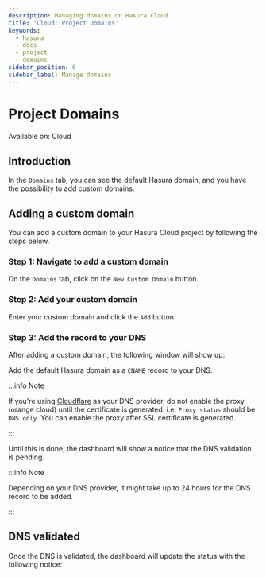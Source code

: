 ```yaml
---
description: Managing domains on Hasura Cloud
title: 'Cloud: Project Domains'
keywords:
  - hasura
  - docs
  - project
  - domains
sidebar_position: 6
sidebar_label: Manage domains
---
```



# Project Domains

<div className='badge badge--primary heading-badge'>Available on: Cloud</div>

## Introduction

In the `Domains` tab, you can see the default Hasura domain, and you have the possibility to add custom domains.

## Adding a custom domain

You can add a custom domain to your Hasura Cloud project by following the steps below.

### Step 1: Navigate to add a custom domain

On the `Domains` tab, click on the `New Custom Domain` button.

<Thumbnail src='/img/projects/add-custom-domain.png' alt='Add custom domain' width='727px' />

### Step 2: Add your custom domain

Enter your custom domain and click the `Add` button.

<Thumbnail src='/img/projects/choose-custom-domain.png' alt='Choose custom domain' width='727px' />

### Step 3: Add the record to your DNS

After adding a custom domain, the following window will show up:

<Thumbnail src='/img/projects/dns-settings.png' alt='DNS settings' width='727px' />

Add the default Hasura domain as a `CNAME` record to your DNS.

:::info Note

If you're using [Cloudflare](https://www.cloudflare.com) as your DNS provider, do not enable the proxy (orange cloud)
until the certificate is generated. i.e. `Proxy status` should be `DNS only`. You can enable the proxy after SSL
certificate is generated.

:::

Until this is done, the dashboard will show a notice that the DNS validation is pending.

<Thumbnail src='/img/projects/dns-validation-pending.png' alt='DNS validation pending' width='727px' />

:::info Note

Depending on your DNS provider, it might take up to 24 hours for the DNS record to be added.

:::

## DNS validated

Once the DNS is validated, the dashboard will update the status with the following notice:

<Thumbnail src='/img/projects/dns-validated.png' alt='DNS validated' width='727px' />
